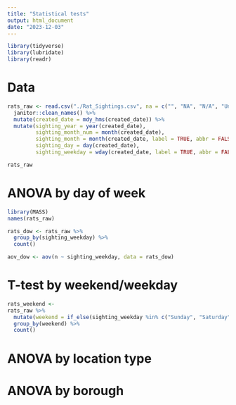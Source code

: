 ```yaml
---
title: "Statistical tests"
output: html_document
date: "2023-12-03"
---
```


```r
library(tidyverse)
library(lubridate)
library(readr) 
```

# Data

```r
rats_raw <- read.csv("./Rat_Sightings.csv", na = c("", "NA", "N/A", "Unspecified")) %>%
  janitor::clean_names() %>% 
  mutate(created_date = mdy_hms(created_date)) %>%
  mutate(sighting_year = year(created_date),
         sighting_month_num = month(created_date),
         sighting_month = month(created_date, label = TRUE, abbr = FALSE),
         sighting_day = day(created_date),
         sighting_weekday = wday(created_date, label = TRUE, abbr = FALSE)) 

rats_raw
```


# ANOVA by day of week

```r
library(MASS)
names(rats_raw)

rats_dow <- rats_raw %>%
  group_by(sighting_weekday) %>%
  count()

aov_dow <- aov(n ~ sighting_weekday, data = rats_dow)
```


# T-test by weekend/weekday

```r
rats_weekend <- 
rats_raw %>% 
  mutate(weekend = if_else(sighting_weekday %in% c("Sunday", "Saturday"), 1, 0)) %>%
  group_by(weekend) %>%
  count()

```


# ANOVA by location type


# ANOVA by borough





